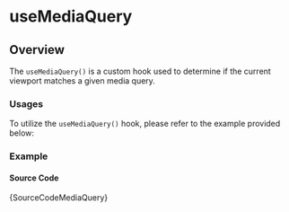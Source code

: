 # useMediaQuery

## Overview

The `useMediaQuery()` is a custom hook used to determine if the current viewport matches a given media query.

### Usages

To utilize the `useMediaQuery()` hook, please refer to the example provided below:


### Example


<IframeWindow url="https://demos.pixinvent.com/vuexy-nextjs-admin-template/demo-1/en/hook-examples/use-media-query" />

#### Source Code

<TsToJsCodeSnippet>{SourceCodeMediaQuery}</TsToJsCodeSnippet>

